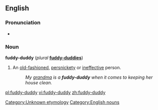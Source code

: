 == English ==
=== Pronunciation ===
*{{audio|en-us-fuddy-duddy.ogg|Audio (US)}}
=== Noun ===
'''fuddy-duddy''' (''plural'' '''[[fuddy-duddies]]''')

# An [[old-fashioned]], [[persnickety]] or [[ineffective]] person.
#: ''My [[grandma]] is a '''fuddy-duddy''' when it comes to keeping her house clean.''

[[Category:Unknown etymology]]<!--SOED-->
[[Category:English nouns]]

[[pl:fuddy-duddy]]
[[vi:fuddy-duddy]]
[[zh:fuddy-duddy]]